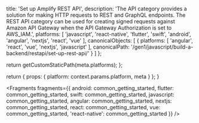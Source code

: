 
  title: 'Set up Amplify REST API',
  description: 'The API category provides a solution for making HTTP requests to REST and GraphQL endpoints. The REST API category can be used for creating signed requests against Amazon API Gateway when the API Gateway Authorization is set to AWS_IAM.',
  platforms: [
    'javascript',
    'react-native',
    'flutter',
    'swift',
    'android',
    'angular',
    'nextjs',
    'react',
    'vue'
  ],
  canonicalObjects: [
    {
      platforms: [
        'angular',
        'react',
        'vue',
        'nextjs',
        'javascript'
      ],
      canonicalPath: '/gen1/javascript/build-a-backend/restapi/set-up-rest-api/'
    }
  ]
};

  return getCustomStaticPath(meta.platforms);
};

  return {
    props: {
      platform: context.params.platform,
      meta
    }
  };
}


<Fragments
  fragments={{
    android: common_getting_started,
    flutter: common_getting_started,
    swift: common_getting_started,
    javascript: common_getting_started,
    angular: common_getting_started,
    nextjs: common_getting_started,
    react: common_getting_started,
    vue: common_getting_started,
    'react-native': common_getting_started
  }}
/>
